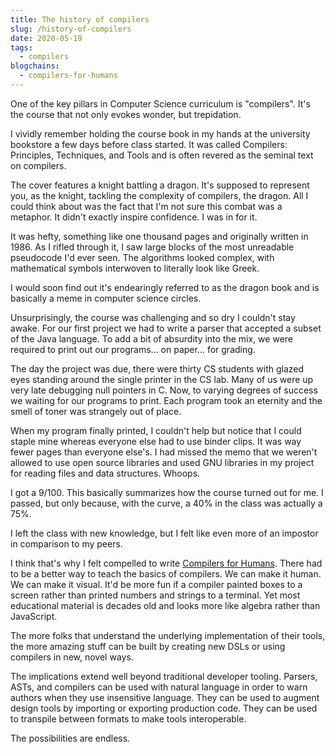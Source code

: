```yaml
---
title: The history of compilers
slug: /history-of-compilers
date: 2020-05-19
tags:
  - compilers
blogchains:
  - compilers-for-humans
---
```


One of the key pillars in Computer Science curriculum is "compilers". It's the course that not only evokes wonder, but trepidation.

I vividly remember holding the course book in my hands at the university bookstore a few days before class started. It was called Compilers: Principles, Techniques, and Tools and is often revered as the seminal text on compilers.

The cover features a knight battling a dragon. It's supposed to represent you, as the knight, tackling the complexity of compilers, the dragon. All I could think about was the fact that I'm not sure this combat was a metaphor. It didn't exactly inspire confidence. I was in for it.

It was hefty, something like one thousand pages and originally written in 1986. As I rifled through it, I saw large blocks of the most unreadable pseudocode I'd ever seen. The algorithms looked complex, with mathematical symbols interwoven to literally look like Greek.

I would soon find out it's endearingly referred to as the dragon book and is basically a meme in computer science circles.

Unsurprisingly, the course was challenging and so dry I couldn't stay awake. For our first project we had to write a parser that accepted a subset of the Java language. To add a bit of absurdity into the mix, we were required to print out our programs... on paper... for grading.

The day the project was due, there were thirty CS students with glazed eyes standing around the single printer in the CS lab. Many of us were up very late debugging null pointers in C. Now, to varying degrees of success we waiting for our programs to print. Each program took an eternity and the smell of toner was strangely out of place.

When my program finally printed, I couldn't help but notice that I could staple mine whereas everyone else had to use binder clips. It was way fewer pages than everyone else's. I had missed the memo that we weren't allowed to use open source libraries and used GNU libraries in my project for reading files and data structures. Whoops.

I got a 9/100. This basically summarizes how the course turned out for me. I passed, but only because, with the curve, a 40% in the class was actually a 75%.

I left the class with new knowledge, but I felt like even more of an impostor in comparison to my peers.

I think that's why I felt compelled to write [Compilers for Humans](https://compilersforhumans.com). There had to be a better way to teach the basics of compilers. We can make it human. We can make it visual. It'd be more fun if a compiler painted boxes to a screen rather than printed numbers and strings to a terminal. Yet most educational material is decades old and looks more like algebra rather than JavaScript.

The more folks that understand the underlying implementation of their tools, the more amazing stuff can be built by creating new DSLs or using compilers in new, novel ways.

The implications extend well beyond traditional developer tooling. Parsers, ASTs, and compilers can be used with natural language in order to warn authors when they use insensitive language. They can be used to augment design tools by importing or exporting production code. They can be used to transpile between formats to make tools interoperable.

The possibilities are endless.
